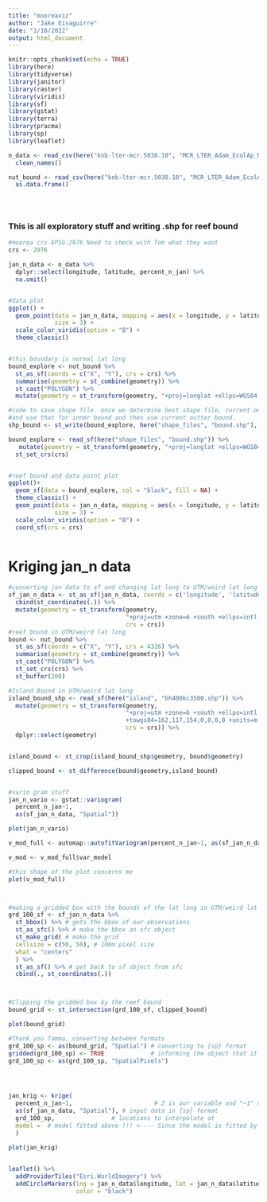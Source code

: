 ```yaml
---
title: "mooreaviz"
author: "Jake Eisaguirre"
date: "1/18/2022"
output: html_document
---
```


```r
knitr::opts_chunk$set(echo = TRUE)
library(here)
library(tidyverse)
library(janitor)
library(raster)
library(viridis)
library(sf)
library(gstat)
library(terra)
library(pracma)
library(sp)
library(leaflet)
```

```r
n_data <- read_csv(here("knb-lter-mcr.5038.10", "MCR_LTER_Adam_EcolAp_N_summary_20200331.csv")) %>% 
  clean_names()

nut_bound <- read_csv(here("knb-lter-mcr.5038.10", "MCR_LTER_Adam_EcolAp_Nut_boundary_20200331.csv")) %>% 
  as.data.frame()


  
```
### This is all exploratory stuff and writing .shp for reef bound
```r
#moorea crs EPSG:2976 Need to check with Tom what they want
crs <- 2976

jan_n_data <- n_data %>% 
  dplyr::select(longitude, latitude, percent_n_jan) %>% 
  na.omit()


#data plot
ggplot() +
  geom_point(data = jan_n_data, mapping = aes(x = longitude, y = latitude, color = percent_n_jan),
             size = 3) + 
  scale_color_viridis(option = "B") +
  theme_classic()


#this boundary is normal lat long
bound_explore <- nut_bound %>% 
  st_as_sf(coords = c("X", "Y"), crs = crs) %>%
  summarise(geometry = st_combine(geometry)) %>% 
  st_cast("POLYGON") %>% 
  mutate(geometry = st_transform(geometry, "+proj=longlat +ellps=WGS84 +datum=WGS84"))

#code to save shape file. once we determine best shape file, current one is wrong. might be better to get shape file of moorea
#and use that for inner bound and then use current outter bound.
shp_bound <- st_write(bound_explore, here("shape_files", "bound.shp"), delete_dsn=TRUE)

bound_explore <- read_sf(here("shape_files", "bound.shp")) %>% 
   mutate(geometry = st_transform(geometry, "+proj=longlat +ellps=WGS84 +datum=WGS84")) %>% 
  st_set_crs(crs)


#reef bound and data point plot
ggplot()+
  geom_sf(data = bound_explore, col = "black", fill = NA) +
  theme_classic() +
  geom_point(data = jan_n_data, mapping = aes(x = longitude, y = latitude, color = percent_n_jan),
             size = 3) + 
  scale_color_viridis(option = "B") +
  coord_sf(crs = crs)



```
# Kriging jan_n data
```r
#converting jan data to sf and changing lat long to UTM/weird lat long
sf_jan_n_data <- st_as_sf(jan_n_data, coords = c('longitude', 'latitude'), crs = 4326) %>% 
  cbind(st_coordinates(.)) %>% 
  mutate(geometry = st_transform(geometry, 
                                 "+proj=utm +zone=6 +south +ellps=intl +towgs84=162,117,154,0,0,0,0 +units=m +no_defs", 
                                 crs = crs))
#reef bound in UTM/weird lat long
bound <- nut_bound %>% 
  st_as_sf(coords = c("X", "Y"), crs = 4326) %>% 
  summarise(geometry = st_combine(geometry)) %>% 
  st_cast("POLYGON") %>% 
  st_set_crs(crs) %>% 
  st_buffer(200)

#Island Bound in UTM/weird lat long
island_bound_shp <- read_sf(here("island", "bh400kc3500.shp")) %>% 
  mutate(geometry = st_transform(geometry, 
                                 "+proj=utm +zone=6 +south +ellps=intl 
                                 +towgs84=162,117,154,0,0,0,0 +units=m +no_defs", 
                                 crs = crs)) %>% 
  dplyr::select(geometry)


island_bound <- st_crop(island_bound_shp$geometry, bound$geometry)

clipped_bound <- st_difference(bound$geometry,island_bound)


#vario gram stuff
jan_n_vario <- gstat::variogram(
  percent_n_jan~1,
  as(sf_jan_n_data, "Spatial"))

plot(jan_n_vario)

v_mod_full <- automap::autofitVariogram(percent_n_jan~1, as(sf_jan_n_data, "Spatial"))

v_mod <- v_mod_full$var_model

#this shape of the plot concerns me
plot(v_mod_full)



#making a gridded box with the bounds of the lat long in UTM/weird lat long
grd_100_sf <- sf_jan_n_data %>% 
  st_bbox() %>% # gets the bbox of our observations
  st_as_sfc() %>% # make the bbox an sfc object
  st_make_grid( # make the grid
  cellsize = c(50, 50), # 100m pixel size
  what = "centers"
  ) %>%
  st_as_sf() %>% # get back to sf object from sfc
  cbind(., st_coordinates(.)) 



#Clipping the gridded box by the reef bound
bound_grid <- st_intersection(grd_100_sf, clipped_bound)

plot(bound_grid)

#Thank you Tamma, converting between formats
grd_100_sp <- as(bound_grid, "Spatial") # converting to {sp} format
gridded(grd_100_sp) <- TRUE             # informing the object that it is a grid
grd_100_sp <- as(grd_100_sp, "SpatialPixels")




jan_krig <- krige(
  percent_n_jan~1,                       # Z is our variable and "~1" means "depends on mean"
  as(sf_jan_n_data, "Spatial"), # input data in {sp} format
  grd_100_sp,                # locations to interpolate at
  model =  # model fitted above !!! <---- Since the model is fitted by variogram and Tom did not do that, maybe we right
  )

plot(jan_krig)
  


```

```r
leaflet() %>% 
  addProviderTiles("Esri.WorldImagery") %>% 
  addCircleMarkers(lng = jan_n_data$longitude, lat = jan_n_data$latitude,
                   color = "black")
```

